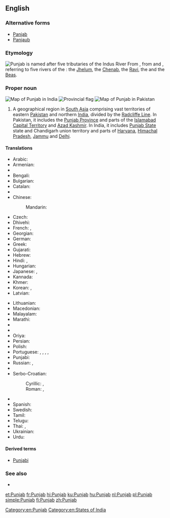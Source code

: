 ==English==
{{wikipedia|Punjab region}}

===Alternative forms===
* [[Panjab]]
* [[Panjaub]]

===Etymology===
[[File:Indus_river.svg|thumb|Punjab is named after five tributaries of the Indus River]]
From {{etyl|fa|en}} {{term|sc=fa-Arab|پنجاب||[Land of] the Five Rivers|tr=panj-âb|lang=fa}}, from {{term|sc=fa-Arab|پنج|tr=panj|lang=fa||five}} and {{term|sc=fa-Arab|آب||tr=âb|water|lang=fa}}, referring to five rivers of the {{w|Punjab region}}: the [[w:Jhelum River|Jhelum]], the [[w:Chenab River|Chenab]], the [[w:Ravi River|Ravi]], the {{w|Sutlej}} and the [[w:Beas River|Beas]].

===Proper noun===
{{en-proper noun}}
[[Image:Punjab in India (disputed hatched).svg|thumb|Map of Punjab in India]]
[[Image:Flag of Punjab.svg|thumb|Provincial flag]]
[[Image:Punjab in Pakistan (claims hatched).svg|thumb|Map of Punjab in Pakistan]]

# A geographical region in [[South Asia]] comprising vast territories of eastern [[Pakistan]] and northern [[India]], divided by the [[Radcliffe Line]]. In Pakistan, it includes the [[West Punjab|Punjab Province]] and parts of the [[Islamabad Capital Territory]] and [[Azad Kashmir]]. In India, it includes [[East Punjab|Punjab State]] state and Chandigarh union territory and parts of [[Haryana]], [[Himachal Pradesh]], [[Jammu]] and [[Delhi]].

====Translations====
{{trans-top|geographical region in South Asia}}
* Arabic: {{t|ar|البنجاب|m|tr=al-banjāb}}
* Armenian: {{t|hy|Փենջաբ|tr=P’enǰab}}
* {{trreq|as}}
* Bengali: {{t|bn|পাঞ্জাব|tr=Panjab|sc=Beng}}
* Bulgarian: {{t|bg|Пенджаб|sc=Cyrl}}
* Catalan: {{t|ca|Panjab}}
* {{trreq|hne}}
* Chinese:
*: Mandarin: {{t+|cmn|旁遮普邦|tr=Pángzhēpǔ-bāng|sc=Hani}}
* Czech: {{t|cs|Paňdžáb|m}}
* Dhivehi: {{t|dv|ޕަންޖާބު|sc=Thaa}}
* French: {{t+|fr|Penjab|m}}, {{t|fr|Pendjab|m}}
* Georgian: {{t|ka|პენჯაბი|sc=Geor}}
* German: {{t|de|Pandjab}}
* Greek: {{t+|el|Παντζάμπ|sc=Grek}}
* Gujarati: {{t|gu|પંજાબ|tr=Pãjāb|sc=Gujr}}
* Hebrew: {{t|he|פנג'אב}}
* Hindi: {{t+|hi|पंजाब|tr=pãjāb}},  {{t+|hi|पञ्जाब|tr=panjāb}}
* Hungarian: {{t+|hu|Pandzsáb}}
* Japanese: {{t|ja|パンジャーブ州|tr=Panjābu-shū}},  {{t|ja|パンジャーブ|tr=Panjābu}}
* Kannada: {{t|kn|ಪಂಜಾಬ್|tr=pan̄jāb|sc=Knda}}
* Khmer: {{t|km|​រដ្ឋ​ភុ​ន​ចាប|tr=roat pʰuncaap|sc=Khmr}}
* Korean: {{t|ko|펀자브|tr=Peonjabeu|sc=Hang}},  {{t|ko|펀자브 주|tr=Peonjabeu ju|sc=Hang}}
* Latvian: {{t|lv|Pendžāba}}
{{trans-mid}}
* Lithuanian: {{t|lt|Pandžabas|m}}
* Macedonian: {{t|mk|Пенџаб|m|tr=Péndžab}}
* Malayalam: {{t+|ml|പഞ്ചാബ്|tr=Pañcāb|sc=Mlym}}
* Marathi: {{t|mr|पंजाब|tr=paṃjāba|sc=Deva}}
* {{trreq|lus}}
* {{trreq|ne}}
* Oriya: {{t|or|ପଞ୍ଜାବ|tr=Pôñjābô|sc=Orya}}
* Persian: {{t|fa|پنجاب|tr=Panjâb|sc=fa-Arab}}
* Polish: {{t|pl|Pendżab|m}}
* Portuguese: {{t|pt|Pendjab|m}}, {{t|pt|Panjabe|m}}, {{t|pt|Panjab|m}}, {{t|pt|Punjabe|m}}, {{t|pt|Penjabe|m}}
* Punjabi: {{t+|pa|ਪੰਜਾਬ|tr=Pãjāb|sc=Guru}}
* Russian: {{t|ru|Панджаб|m|tr=Pandžáb}}, {{t|ru|Пенджаб|m|tr=Pendžáb}}
* {{trreq|sat}}
* Serbo-Croatian:
*: Cyrillic: {{t|sh|Панџаб|m}}, {{t|sh|Пенџаб|m}}
*: Roman: {{t|sh|Pandžab|m}}, {{t|sh|Pendžab|m}}
* {{trreq|sip}}
* Spanish: {{t|es|Penjab|m}}
* Swedish: {{t|sv|Punjab}}
* Tamil: {{t|ta|பஞ்சாப்|tr=Pañčāp}}
* Telugu: {{t+|te|పంజాబ్|tr=paṅjāb}}
* Thai: {{t|th|รัฐปัญจาบ|tr=rát bpan-jàap}},  {{t|th|ปัญจาบ|tr=bpan-jàap}}
* Ukrainian: {{t|uk|Пенджаб|sc=Cyrl}}
* Urdu: {{t|ur|پنجاب|tr=panjāb}}
{{trans-bottom}}

====Derived terms====
* [[Punjabi]]

===See also===
* {{list:states of India/en}}

[[Category:en:Punjab]]
[[Category:en:States of India]]

[[et:Punjab]]
[[fr:Punjab]]
[[hi:Punjab]]
[[ku:Punjab]]
[[hu:Punjab]]
[[nl:Punjab]]
[[pl:Punjab]]
[[simple:Punjab]]
[[fi:Punjab]]
[[zh:Punjab]]